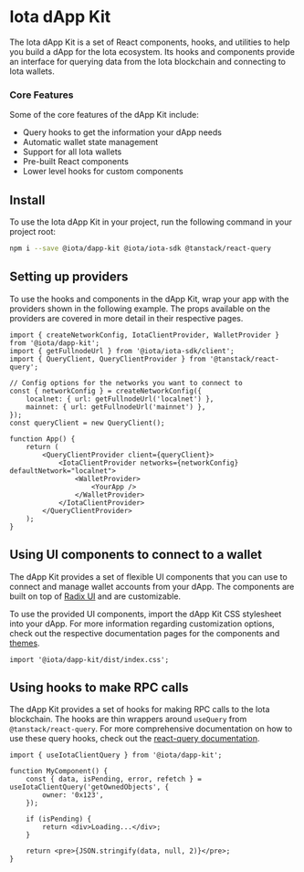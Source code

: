 # Iota dApp Kit

The Iota dApp Kit is a set of React components, hooks, and utilities to help you build a dApp for
the Iota ecosystem. Its hooks and components provide an interface for querying data from the Iota
blockchain and connecting to Iota wallets.

### Core Features

Some of the core features of the dApp Kit include:

-   Query hooks to get the information your dApp needs
-   Automatic wallet state management
-   Support for all Iota wallets
-   Pre-built React components
-   Lower level hooks for custom components

## Install

To use the Iota dApp Kit in your project, run the following command in your project root:

```sh npm2yarn
npm i --save @iota/dapp-kit @iota/iota-sdk @tanstack/react-query
```

## Setting up providers

To use the hooks and components in the dApp Kit, wrap your app with the providers shown in the
following example. The props available on the providers are covered in more detail in their
respective pages.

```tsx
import { createNetworkConfig, IotaClientProvider, WalletProvider } from '@iota/dapp-kit';
import { getFullnodeUrl } from '@iota/iota-sdk/client';
import { QueryClient, QueryClientProvider } from '@tanstack/react-query';

// Config options for the networks you want to connect to
const { networkConfig } = createNetworkConfig({
    localnet: { url: getFullnodeUrl('localnet') },
    mainnet: { url: getFullnodeUrl('mainnet') },
});
const queryClient = new QueryClient();

function App() {
    return (
        <QueryClientProvider client={queryClient}>
            <IotaClientProvider networks={networkConfig} defaultNetwork="localnet">
                <WalletProvider>
                    <YourApp />
                </WalletProvider>
            </IotaClientProvider>
        </QueryClientProvider>
    );
}
```

## Using UI components to connect to a wallet

The dApp Kit provides a set of flexible UI components that you can use to connect and manage wallet
accounts from your dApp. The components are built on top of
[Radix UI](https://www.radix-ui.com/primitives) and are customizable.

To use the provided UI components, import the dApp Kit CSS stylesheet into your dApp. For more
information regarding customization options, check out the respective documentation pages for the
components and [themes](https://docs.iota.org/references/ts-sdk/dapp-kit/themes).

```tsx
import '@iota/dapp-kit/dist/index.css';
```

## Using hooks to make RPC calls

The dApp Kit provides a set of hooks for making RPC calls to the Iota blockchain. The hooks are thin
wrappers around `useQuery` from `@tanstack/react-query`. For more comprehensive documentation on how
to use these query hooks, check out the
[react-query documentation](https://tanstack.com/query/latest/docs/react/overview).

```tsx
import { useIotaClientQuery } from '@iota/dapp-kit';

function MyComponent() {
    const { data, isPending, error, refetch } = useIotaClientQuery('getOwnedObjects', {
        owner: '0x123',
    });

    if (isPending) {
        return <div>Loading...</div>;
    }

    return <pre>{JSON.stringify(data, null, 2)}</pre>;
}
```
